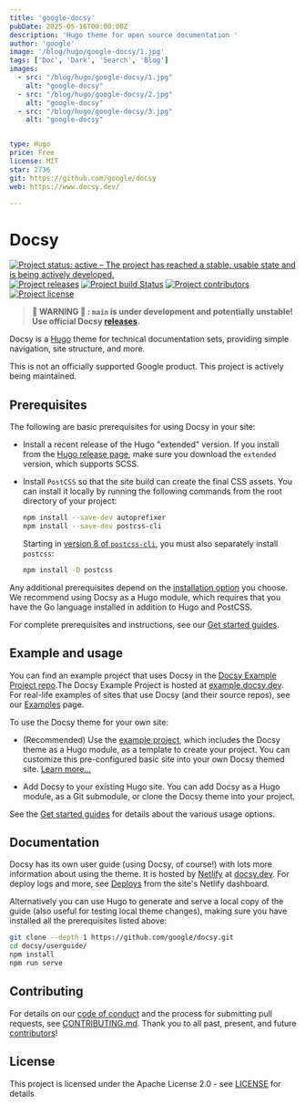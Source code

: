 ```yaml
---
title: 'google-docsy'
pubDate: 2025-05-16T00:00:00Z
description: 'Hugo theme for open source documentation '
author: 'google'
image: '/blog/hugo/google-docsy/1.jpg'
tags: ['Doc', 'Dark', 'Search', 'Blog']
images:
  - src: "/blog/hugo/google-docsy/1.jpg"
    alt: "google-docsy"
  - src: "/blog/hugo/google-docsy/2.jpg"
    alt: "google-docsy"
  - src: "/blog/hugo/google-docsy/3.jpg"
    alt: "google-docsy"


type: Hugo
price: Free
license: MIT
star: 2736
git: https://github.com/google/docsy
web: https://www.docsy.dev/

---
```


# Docsy

[![Project status: active – The project has reached a stable, usable state and is being actively developed.](https://www.repostatus.org/badges/latest/active.svg)](https://www.repostatus.org/#active)
[![Project releases](https://img.shields.io/github/release/google/docsy)](https://github.com/google/docsy/releases)
[![Project build Status](https://badges.netlify.com/api/docsydocs.svg?branch=main)](https://app.netlify.com/sites/docsydocs/deploys)
[![Project contributors](https://img.shields.io/github/contributors/google/docsy)](https://github.com/google/docsy/graphs/contributors)
[![Project license](https://img.shields.io/github/license/google/docsy)](https://github.com/google/docsy/blob/main/LICENSE)

> **🚧 WARNING 🚧 : `main` is under development and potentially unstable! Use
> official Docsy [releases].**

Docsy is a [Hugo](https://gohugo.io) theme for technical documentation sets,
providing simple navigation, site structure, and more.

This is not an officially supported Google product. This project is actively
being maintained.

## Prerequisites

The following are basic prerequisites for using Docsy in your site:

- Install a recent release of the Hugo "extended" version. If you install from
  the [Hugo release page](https://github.com/gohugoio/hugo/releases), make sure
  you download the `extended` version, which supports SCSS.

- Install `PostCSS` so that the site build can create the final CSS assets. You
  can install it locally by running the following commands from the root
  directory of your project:

  ```sh
  npm install --save-dev autoprefixer
  npm install --save-dev postcss-cli
  ```

  Starting in
  [version 8 of `postcss-cli`](https://github.com/postcss/postcss-cli/blob/master/CHANGELOG.md),
  you must also separately install `postcss`:

  ```sh
  npm install -D postcss
  ```

Any additional prerequisites depend on the
[installation option](https://www.docsy.dev/docs/get-started/#installation-options)
you choose. We recommend using Docsy as a Hugo module, which requires that you
have the Go language installed in addition to Hugo and PostCSS.

For complete prerequisites and instructions, see our
[Get started guides](https://www.docsy.dev/docs/get-started/).

## Example and usage

You can find an example project that uses Docsy in the
[Docsy Example Project repo](https://github.com/google/docsy-example).The Docsy
Example Project is hosted at [example.docsy.dev](https://example.docsy.dev). For
real-life examples of sites that use Docsy (and their source repos), see our
[Examples](https://www.docsy.dev/docs/examples/) page.

To use the Docsy theme for your own site:

- (Recommended) Use the
  [example project](https://github.com/google/docsy-example), which includes the
  Docsy theme as a Hugo module, as a template to create your project. You can
  customize this pre-configured basic site into your own Docsy themed site.
  [Learn more...](https://github.com/google/docsy-example)

- Add Docsy to your existing Hugo site. You can add Docsy as a Hugo module, as a
  Git submodule, or clone the Docsy theme into your project.

See the [Get started guides](https://www.docsy.dev/docs/get-started/) for
details about the various usage options.

## Documentation

Docsy has its own user guide (using Docsy, of course!) with lots more
information about using the theme. It is hosted by [Netlify] at
[docsy.dev](https://docsy.dev). For deploy logs and more, see [Deploys] from the
site's Netlify dashboard.

Alternatively you can use Hugo to generate and serve a local copy of the guide
(also useful for testing local theme changes), making sure you have installed
all the prerequisites listed above:

```sh
git clone --depth 1 https://github.com/google/docsy.git
cd docsy/userguide/
npm install
npm run serve
```

## Contributing

For details on our [code of conduct] and the process for submitting pull
requests, see [CONTRIBUTING.md]. Thank you to all past, present, and future
[contributors]!

## License

This project is licensed under the Apache License 2.0 - see
[LICENSE](https://github.com/google/docsy/blob/main/LICENSE) for details

[code of conduct]:
  https://github.com/google/.github/blob/master/CODE_OF_CONDUCT.md
[CONTRIBUTING.md]: https://github.com/google/docsy/blob/main/CONTRIBUTING.md
[contributors]: https://github.com/google/docsy/graphs/contributors
[deploys]: https://app.netlify.com/sites/docsydocs/deploys
[netlify]: https://netlify.com
[releases]: https://github.com/google/docsy/releases

